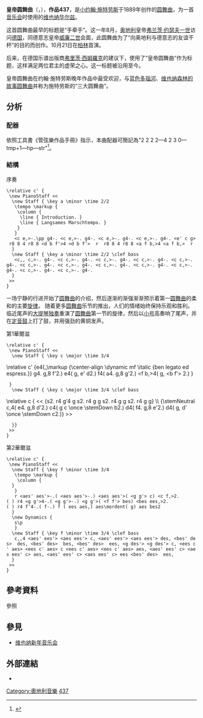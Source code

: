 {{Music Infobox
|MusicName_Chinese = '''皇帝圆舞曲'''
|MusicName         = Kaiser-Walzer
|Album             = [[File:Strauss,_Kaiserwalzer.ogg|180px]]
|Composer          = [[小约翰·施特劳斯|小约翰·施特劳斯]]
|Lyricist          = [[小约翰·施特劳斯|小约翰·施特劳斯]]
|Time              = 1889年
}}

'''皇帝圆舞曲'''（{{lang-de|'''Kaiser-Walzer'''}}，{{lang-en|Emperor waltzes}}），'''作品437'''，是[[小约翰·施特劳斯|小约翰·施特劳斯]]于1889年创作的[[圆舞曲|圆舞曲]]，为一首[[音乐会|音乐会]]时使用的[[维也纳华尔滋|维也纳华尔兹]]。

这首圆舞曲最早的标题是“手牵手”。这一年8月，[[奥地利|奥地利]]皇帝[[弗兰茨·约瑟夫一世|弗兰茨·约瑟夫一世]]访问[[德国|德国]]，同德意志皇帝[[威廉二世|威廉二世]]会面，此圆舞曲为了“向奥地利与德意志的友谊干杯”的目的而创作。10月21日在[[柏林|柏林]]首演。

后来，在德国乐谱出版商[[西姆羅克出版社#家族|弗里茨·西姆羅克]]的建议下，使用了“皇帝圆舞曲”作为标题，这样满足两位君主的虚荣之心。这一标题被沿用至今。

皇帝圆舞曲在约翰·施特劳斯晚年作品中最受欢迎，与[[蓝色多瑙河|蓝色多瑙河]]、[[维也纳森林的故事圆舞曲|维也纳森林的故事圆舞曲]]并称为施特劳斯的“三大圆舞曲”。

== 分析 ==
=== 配器 ===
依照工具書《管弦樂作品手冊》指示，本曲配器可簡記為"2 2 2 2—4 2 3 0—tmp+1—hp—str"<ref>{{Cite book|title=''ORCHESTRAL MUSIC: A Handbook.''|url=https://archive.org/details/orchestralmusic00dani|last=Daniels|first=David|publisher=Scarecrow Press, Inc.|year=1996|isbn=0-8108-3228-3|location=Lanham|pages=[https://archive.org/details/orchestralmusic00dani/page/n403 391]|edition=3rd ed.}}</ref>。

=== 結構 ===
;序奏
<score vorbis="1">
 \relative c' {
  \new PianoStaff <<
   \new Staff { \key a \minor \time 2/2
    \tempo \markup {
     \column {
      \line { Introduction. }
      \line { Langsames Marschtempo. }
     }
    }
    <c e,>-.\pp g4-. <c e,>-. g4-. <c e,>-. g4-. <c e,>-. g4-. <e' c g> r8 <e c>8 <e g>4 r8 <d b>8 <d b f'>4 <d b f'> <c e> r <c e> r8 <c e>8 <e g>4 r8 <g b>8 <a f b,>4 <a f b,> <g e c> r
   }
   \new Staff { \key a \minor \time 2/2 \clef bass
    <c,, c,>-. g4-. <c c,>-. g4-. <c c,>-. g4-. <c c,>-. g4-. <c c,>-. g4-. <c c,>-. g4-. <c c,>-. g4-. <c c,>-. g4-. <c c,>-. g4-. <c c,>-. g4-. <c c,>-. g4-. <c c,>-. g4-.
   }
  >>
 }
</score>

一场宁静的行进开始了[[圆舞曲|圆舞曲]]的介绍，然后逐渐的渐强渐渐预示着第一[[圆舞曲|圆舞曲]]的柔和的主要[[旋律|旋律]]。 随着更多[[圆舞曲|圆舞曲]]乐节的推出，人们的情绪始终保持乐观和胜利。 临近尾声的[[大提琴独奏|大提琴独奏]]重演了[[圆舞曲|圆舞曲]]第一节的旋律，然后以[[小号|小号]]高奏响了尾声，并在[[定音鼓|定音鼓]]上打了鼓，并用强劲的黄铜发声。

;第1華爾滋
<score vorbis="1">
 \relative c' {
  \new PianoStaff <<
   \new Staff { \key c \major \time 3/4 
\relative c' {e4(_\markup {\center-align \dynamic mf \italic {ben legato ed espress.}} g4. g,8 f'2.) e4( g, e' d2.) f4( a4. g,8 g'2.) <f b,>4( g, <b f'> <e c>2.) }
  }
   \new Staff { \key c \major \time 3/4 \clef bass
\relative c {
<<
{s2. r4 g'4 g s2. r4 g g s2. r4 g g s2. r4 g g}
\\
{\stemNeutral c,4( e4. g,8 d'2.) c4( g c \once \stemDown b2.) d4( f4. g,8 e'2.) d4( g, d' \once \stemDown c2.)}
>>
   }}
  >>
 }
</score>

;第2華爾滋
<score vorbis="1">
 \relative c' {
  \new PianoStaff <<
   \new Staff { \key f \minor \time 3/4 
    \tempo \markup {
     \column {
   }
    }
    r <aes' aes'>-.( <aes aes'>-.) <aes aes'>( <g g'> c) <c f,>2.( <bes f>) r4 <g g'>4-.( <g g'>-.) <g g'>( <f f'> bes) <bes ees,>2.( <aes ees>) r4 f'4-.( f-.) f ( ees aes,) aes\mordent( g) aes bes2
   }
   \new Dynamics {
    s\p
    }
   \new Staff { \key f \minor \time 3/4 \clef bass
    c,,4 <aes' ees'> <aes ees'> c, <aes' ees'> <aes ees'> des, <bes' des> <bes des> des, <bes' des> <bes des> bes, <bes' des> <bes des> ees, <g des'> <g des'> c, <ees c' aes> <ees c' aes> c <ees c' aes> <ees c' aes> aes, <aes' ees' c> <aes ees' c> aes, <aes' ees' c> <aes ees' c> ees <bes' des> <bes des> ees,
   }
  >>
 }
</score>

== 參考資料 ==
;參照
{{reflist}}

== 參見 ==
{{portal|古典音樂}}
* [[维也纳新年音乐会|维也纳新年音乐会]]

== 外部連結 ==
* {{IMSLP|work=Kaiser-Walzer, Op.437 (Strauss Jr., Johann)|cname=《皇帝圆舞曲》}}

{{小約翰史特勞斯作品}}

[[Category:奧地利音樂|Category:奧地利音樂]]
[[Category:小約翰·史特勞斯圓舞曲|437]]